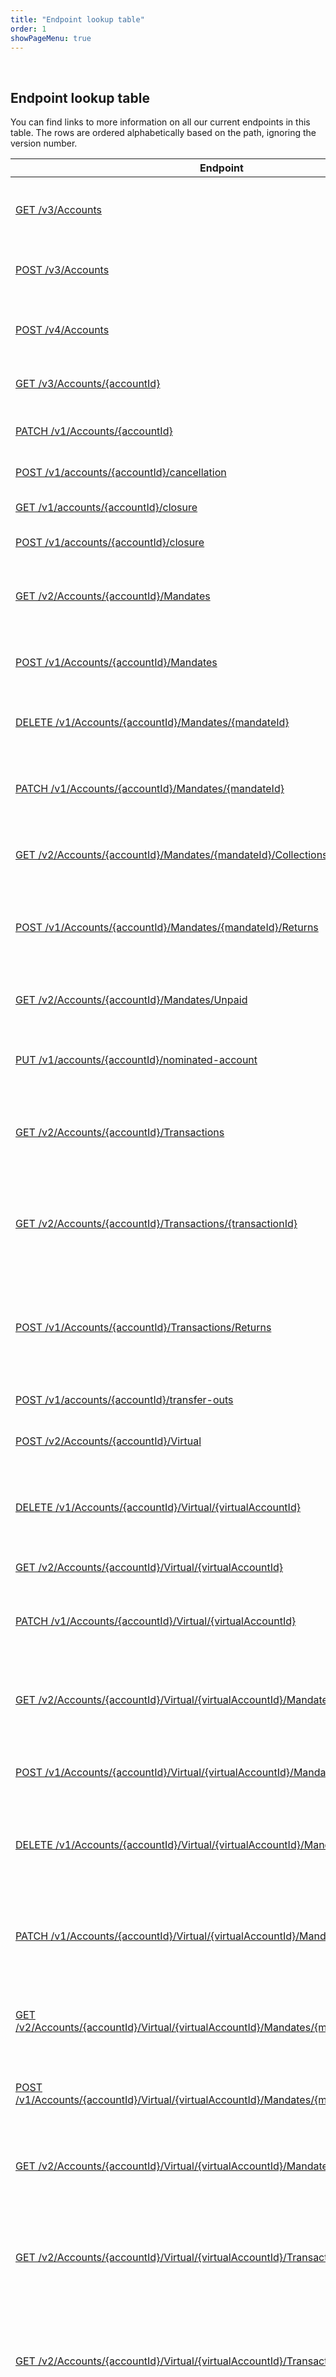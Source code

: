 ```yaml
---
title: "Endpoint lookup table"
order: 1
showPageMenu: true
---
```


 
## Endpoint lookup table

You can find links to more information on all our current endpoints in this table.
The rows are ordered alphabetically based on the path, ignoring the version number.

| Endpoint      | Description |
| ----------- |  ----------- |
| [GET /v3/Accounts](../gbp-accounts/manage-accounts#get-all-accounts-real) | Get all accounts associated with your institution |
| [POST /v3/Accounts](../gbp-accounts/manage-accounts#create-an-account-real) | Create an account with the specified name |
| [POST /v4/Accounts](../embedded-banking/fscs-protected-deposits#create-an-account) | Create a new FSCS-protected current account |
| [GET /v3/Accounts/{accountId}](../gbp-accounts/manage-accounts#get-information-for-an-account-real) | Get a detailed view of an account |
| [PATCH /v1/Accounts/{accountId}](../gbp-accounts/manage-accounts#amend-an-account-real) | Amend the properties of an existing account |
| [POST /v1/accounts/{accountId}/cancellation](../embedded-banking/cash-isa#cancel-a-cash-isa) | Cancel a cash ISA |
| [GET /v1/accounts/{accountId}/closure](../embedded-banking/cash-isa#check-cash-isa-closure-status) | Get cash ISA closure status |
| [POST /v1/accounts/{accountId}/closure](../embedded-banking/cash-isa#close-a-cash-isa) | Close a cash ISA |
| [GET /v2/Accounts/{accountId}/Mandates](../uk-payments/bacs-direct-debit-instructions#get-all-ddis-real-account) | Get all of the Direct Debit Instructions associated with the account |
| [POST /v1/Accounts/{accountId}/Mandates](../uk-payments/bacs-direct-debit-instructions#create-a-ddi-real-account) | Request creation of a Direct Debit Instruction |
| [DELETE /v1/Accounts/{accountId}/Mandates/{mandateId}](../uk-payments/bacs-direct-debit-instructions#cancel-a-ddi-real-account) | Request cancellation for a Direct Debit Instruction |
| [PATCH /v1/Accounts/{accountId}/Mandates/{mandateId}](../uk-payments/bacs-direct-debit-instructions#amend-a-ddi-real-account) | Request amendments to Direct Debit Instruction |
| [GET /v2/Accounts/{accountId}/Mandates/{mandateId}/Collections](../gbp-accounts/bacs-payment-data#get-all-collected-direct-debit-payments-real-account) | Get a collection of transactions for account Instruction |
| [POST /v1/Accounts/{accountId}/Mandates/{mandateId}/Returns](../uk-payments/bacs-direct-debit-instructions#return-a-ddi-real-account) | Request rejection for the supplied Direct Debit Instruction identifier |
| [GET /v2/Accounts/{accountId}/Mandates/Unpaid](../gbp-accounts/bacs-payment-data#get-all-unpaid-direct-debit-payments-real-account) | Get a list of all unpaid transactions belonging to an account |
| [PUT /v1/accounts/{accountId}/nominated-account](../embedded-banking/cash-isa#set-up-a-nominated-account) | Set up a nominated account for a cash ISA |
| [GET /v2/Accounts/{accountId}/Transactions](../gbp-accounts/payment-data#get-all-payments-real-account) | Get a summary of all of the transactions from the specified account |
| [GET /v2/Accounts/{accountId}/Transactions/{transactionId}](../gbp-accounts/payment-data#get-a-payment-real-account) | Get the details of a specific transaction from the specified account |
| [POST /v1/Accounts/{accountId}/Transactions/Returns](../uk-payments/bacs#return-bacs-payment-real-account) | Create a return of one or more Direct Debit or Direct Credit transactions for the account |
| [POST /v1/accounts/{accountId}/transfer-outs](../embedded-banking/cash-isa#transfer-out-a-cash-isa) | Transfer out a cash ISA |
| [POST /v2/Accounts/{accountId}/Virtual](../gbp-accounts/manage-accounts#create-accounts-virtual) | Create a series of virtual accounts |
| [DELETE /v1/Accounts/{accountId}/Virtual/{virtualAccountId}](../gbp-accounts/manage-accounts#disable-an-account-virtual) | Disable the virtual account that belongs to the given account |
| [GET /v2/Accounts/{accountId}/Virtual/{virtualAccountId}](../gbp-accounts/manage-accounts#get-information-for-an-account-virtual) | Get a specific virtual account |
| [PATCH /v1/Accounts/{accountId}/Virtual/{virtualAccountId}](../gbp-accounts/manage-accounts#amend-an-account-virtual) | Amend the properties of an existing virtual account |
| [GET /v2/Accounts/{accountId}/Virtual/{virtualAccountId}/Mandates](../uk-payments/bacs-direct-debit-instructions#get-all-ddis-virtual-account) | Get all of the Direct Debit Instructions associated with the virtual account |
| [POST /v1/Accounts/{accountId}/Virtual/{virtualAccountId}/Mandates](../uk-payments/bacs-direct-debit-instructions#create-a-ddi-virtual-account) | Request creation of a Direct Debit Instruction |
| [DELETE /v1/Accounts/{accountId}/Virtual/{virtualAccountId}/Mandates/{mandateId}](../uk-payments/bacs-direct-debit-instructions#cancel-a-ddi-virtual-account) | Request cancellation for a Direct Debit Instruction for virtual account |
| [PATCH /v1/Accounts/{accountId}/Virtual/{virtualAccountId}/Mandates/{mandateId}](../uk-payments/bacs-direct-debit-instructions#amend-a-ddi-virtual-account) | Request amendments to Direct Debit Instruction for virtual account |
| [GET /v2/Accounts/{accountId}/Virtual/{virtualAccountId}/Mandates/{mandateId}/Collections](../gbp-accounts/bacs-payment-data#get-all-collected-direct-debit-payments-virtual-account) | Get a collection of transactions for account Direct Debit Instructions |
| [POST /v1/Accounts/{accountId}/Virtual/{virtualAccountId}/Mandates/{mandateId}/Returns](../uk-payments/bacs-direct-debit-instructions#return-a-ddi-virtual-account) | Request rejection for the supplied Instruction identifier |
| [GET /v2/Accounts/{accountId}/Virtual/{virtualAccountId}/Mandates/Unpaid](../gbp-accounts/bacs-payment-data#get-all-unpaid-direct-debit-payments-virtual-account) | Get a list of all unpaid transactions belonging to a virtual account |
| [GET /v2/Accounts/{accountId}/Virtual/{virtualAccountId}/Transactions](../gbp-accounts/payment-data#get-all-payments-virtual-account) | Get a summary of all of the transactions from the specified virtual account |
| [GET /v2/Accounts/{accountId}/Virtual/{virtualAccountId}/Transactions/{transactionId}](../gbp-accounts/payment-data#get-a-payment-virtual-account) | Get the details of a specific transaction from the specified virtual account |
| [POST /v1/Accounts/{accountId}/Virtual/{virtualAccountId}/Transactions/Returns](../uk-payments/bacs#return-bacs-payment-virtual-account) | Create a return of one or more Direct Debit or Direct Credit transactions for the virtual account |
| [GET /v1/Accounts/Virtual](../gbp-accounts/manage-accounts#get-accounts-virtual) | Get a list of all the virtual accounts belonging to an institution |
| [PUT /v1/Cop/opt/accounts/{accountId}](../uk-payments/confirmation-of-payee#opt-out-from-the-cop-service-real-account) | Update an account to either opt out or opt back into our Confirmation of Payee (CoP) service |
| [PUT /v1/Cop/opt/accounts/{accountId}/virtual/{virtualAccountId}](../uk-payments/confirmation-of-payee#opt-out-from-the-cop-service-virtual-account) | Update a virtual account to either opt out or opt back into  our Confirmation of Payee (CoP) service |
| [POST /v1/customers/retail](../embedded-banking/fscs-protected-deposits#create-a-retail-customer) | Create a new retail customer |
| [PATCH /v1/customers/retail/{customerId}](../embedded-banking/fscs-protected-deposits#update-an-existing-retail-customers-personal-information) | Update the details of an existing retail customer |
| [PUT /v1/customers/retail/{customerId}/currentaddress](../embedded-banking/fscs-protected-deposits#update-an-existing-retail-customers-address) | Update the address of an existing retail customer |
| [POST /v1/isas](../embedded-banking/cash-isa#create-a-cash-isa) | Create a cash ISA |
| [GET /v1/isas/{accountId}](../embedded-banking/cash-isa#get-cash-isa-details) | Get cash ISA details |
| [POST /v1/isas/{accountId}/transfer-outs/rejection](../embedded-banking/cash-isa#cash-isa-transfer-out-rejected) | Inform ClearBank that cash ISA transfer out has been rejected |
| [POST /fx/v1/ExecuteQuote](../multi-currency/fx-trade-rfq#execute-a-quote) | Execute a FX trade using the rate received in a quote (must be executed within the held rate period of 45 seconds) |
| [POST /fx/v1/order](../multi-currency/fx-trade#create-a-foreign-exchange-fx-buy-and-sell-order) | Create a Foreign Exchange (FX) trade with the buy or sell amount specified |
| [POST /fx/v1/quote](../multi-currency/fx-trade-rfq#request-a-quote) | Request a quote up-front for a FX trade |
| [POST /inbound-payment-simulation/chaps/v1/customer-payments](../uk-payments/chaps#simulate-an-inbound-chaps-payment)| Simulate an inbound CHAPS payment for testing in the sim environment|
| [GET /mccy/v1/Accounts](../multi-currency/manage-multi-currency-accounts#get-all-accounts-real) | Get a list of all the accounts associated with your institution, excluding virtual accounts |
| [POST /mccy/v1/Accounts](../multi-currency/manage-multi-currency-accounts#create-a-new-account-real) | Create a new account |
| [DELETE /mccy/v1/Accounts/{accountId}](../multi-currency/manage-multi-currency-accounts#close-an-existing-account-real) | Close an existing account |
| [GET /mccy/v1/Accounts/{accountId}](../multi-currency/manage-multi-currency-accounts#get-information-for-an-account-real) | Get details related to an account |
| [PATCH /mccy/v1/Accounts/{accountId}](../multi-currency/manage-multi-currency-accounts#amend-the-properties-of-an-account-real) | Amend the properties of an existing account |
| [GET /mccy/v1/Accounts/{accountId}/balances](../multi-currency/manage-multi-currency-accounts#get-the-balance-of-an-account-real) | Get the balance of an account |
| [POST /mccy/v1/Accounts/{accountId}/currencies](../multi-currency/manage-multi-currency-accounts#add-a-currency-to-an-existing-account-real) | Enable an existing account to support a new currency |
| [GET /mccy/v1/Accounts/{accountId}/transactions](../multi-currency/account-reporting#get-full-transaction-list-for-an-account) | Get a list of transactions for a real account and any virtual accounts associated with that real account |
| [POST /v1/mccy/inboundpayment/{accountUniqueId}](../multi-currency/multi-currency-payments#fund-your-account-in-the-simulation-environment) | Make an inbound payment to an account in the simulation environment |
| [POST /v1/mccy/internaltransfers](../multi-currency/multi-currency-payments#request-an-internal-transfer) | Initiate an internal transfer request |
| [POST /v1/mccy/payments](../multi-currency/multi-currency-payments#initiate-a-payment) | Initiate payments |
| [DELETE /v1/mccy/payments/{batchId}](../multi-currency/multi-currency-payments#cancel-batch-payments) | Cancel a batch of payments with a matching batch ID |
| [DELETE /v1/mccy/payments/{batchId}/{endToEndId}](../multi-currency/multi-currency-payments#cancel-a-single-payment) | Cancel a single payment within a batch, with a matching batch ID and end-to-end ID |
| [POST /mccy/v1/StatementRequests](../multi-currency/account-reporting#request-a-statement-for-all-accounts) | Request a statement for all accounts associated with your institution (as per the specified currency) |
| [POST /mccy/v1/StatementRequests/account/{iban}](../multi-currency/account-reporting#request-a-statement-for-an-account) | Request a statement for a specific account associated with your institution (as per the specified currency), excluding virtual accounts |
| [GET /mccy/v1/Transactions/{transactionId}](../multi-currency/account-reporting#get-a-transaction) | Get a transaction |
| [POST /mccy/v1/VirtualAccounts](../multi-currency/manage-multi-currency-accounts#create-an-account-virtual) | Create a new virtual account |
| [DELETE /mccy/v1/VirtualAccounts/{virtualAccountId}](../multi-currency/manage-multi-currency-accounts#close-an-account-virtual) | Close an existing virtual account |
| [GET /mccy/v1/VirtualAccounts/{virtualAccountId}](../multi-currency/manage-multi-currency-accounts#get-information-for-an-account-virtual) | Get details related to a virtual account |
| [PATCH /mccy/v1/VirtualAccounts/{virtualAccountId}](../multi-currency/manage-multi-currency-accounts#amend-the-properties-of-an-account-virtual) | Amend the properties of an existing virtual account |
| [PATCH /mccy/v1/VirtualAccounts/{virtualAccountId}/status](../multi-currency/manage-multi-currency-accounts#update-the-status-of-an-account-virtual) | Update the status of an existing virtual account |
| [GET /mccy/v1/VirtualAccounts/{virtualAccountId}/transactions](../multi-currency/account-reporting#get-transaction-list-for-a-virtual-account) | Get a list of transactions for a virtual account |
| [POST /open-banking/outbound/v1/name-verification](../uk-payments/confirmation-of-payee#check-name-registered-with-the-payees-account) | Confirm the exact name registered with the payee's account |
| [POST /open-banking/outbound/v1/srd/validate](../uk-payments/confirmation-of-payee#check-whether-a-sort-code-account-number-requires-srd-with-cop-requests) | Confirm whether a given sort code/account number combination requires Secondary Reference Data (SRD) with Confirmation of Payee (CoP) requests |
| [POST /payments/chaps/v4/customer-payments](../uk-payments/chaps#send-a-chaps-payment)| Initiate an outbound CHAPS payment (pacs.008)|
| [POST /payments/chaps/v4/institution-payments](../uk-payments/chaps#send-a-chaps-bank-to-bank-payment)| Initiate an outbound CHAPS bank-to-bank payment|
| [POST /payments/chaps/v4/return-payments](../uk-payments/chaps#return-a-chaps-payment)|Initiate the return of a CHAPS payment|
| [POST /payments/cheques/v1/submit-deposit](../uk-payments/cheques#submit-a-cheque)| Initiate a cheque deposit |
| [POST /v3/payments/fps](../uk-payments/faster-payments#send-faster-payments) | Initiate an FTR compliant payment using the Faster Payments scheme |
| [POST /v3/payments/fps/return](../uk-payments/faster-payments#return-an-fps-payment) | Return a single inbound Faster Payment |
| [POST /v2/payments/fps/singlepayment](../uk-payments/faster-payments#send-a-faster-payment-originated-overseas) | Initiate an outbound payment originated overseas |
| [POST /v1/statementrequests](../gbp-accounts/account-reporting#request-a-statement-for-all-accounts) | Request the generation of a camt.053 statement |
| [GET /v1/statements/{messageId}](../gbp-accounts/account-reporting#request-statement-pages) | Retrieve a specific page of a camt.053 statement |
| [GET /v2/Transactions](../gbp-accounts/payment-data#get-all-payments-institution) | Get a summary of all of the transactions from the institution |
| [GET /v1/Transactions/{sortCode}/DirectCredit/Unapplied](../gbp-accounts/bacs-payment-data#get-all-unapplied-direct-credit-payments) | Return a list of all unapplied Direct Credit transactions for a given sort code |
| [GET /v1/Transactions/{sortCode}/DirectDebit/Unpaid](../gbp-accounts/bacs-payment-data#get-all-unpaid-direct-debit-payments-institution) | Return a list of all unpaid Direct Debit Transactions for a given sort code |